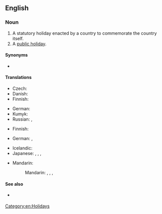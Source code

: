 ==English==
{{wikipedia}}

===Noun===
{{en-noun}}

# A statutory holiday enacted by a country to commemorate the country itself.
# A [[public holiday]].

====Synonyms====
* {{sense|holiday to commemorate the country itself}} {{l|en|National Day}}

====Translations====
{{trans-top|statutory holiday enacted by a country to commemorate the country itself}}
* Czech: {{t|cs|státní svátek|m}}
* Danish: {{t|da|nationaldag}}
* Finnish: {{t|fi|kansallispäivä}}
{{trans-mid}}
* German: {{t+|de|Nationalfeiertag|m}}
* Kumyk: {{t|kum|милли байрам|tr=milli bayram}}
* Russian: {{t|ru|национа́льный пра́здник|m}}, {{t|ru|госуда́рственный пра́здник|m}}
{{trans-bottom}}

{{trans-top|public holiday}}
* Finnish: {{t|fi|kansallinen vapaapäivä}}
{{trans-mid}}
* German: {{t+|de|Feiertag|m}}, {{t|de|nationaler Feiertag|m}}
{{trans-bottom}}

{{checktrans-top}}
* Icelandic: {{t-check|is|þjóðhátíðardagur|m}}
* Japanese: {{t-check|ja|国民の祝日|tr=kokumin-no shukujitsu}}, {{t-check|ja|祭日|tr=さいじつ, saijitsu}}, {{t-check|ja|祝祭日|tr=しゅくさいじつ, shukusaijitsu}}, {{t-check|ja|祝日|tr=しゅくじつ, shukujitsu}}
{{trans-mid}}
* Mandarin:
*: Mandarin: {{t-check|cmn|國定假日|sc=Hani}}, {{t-check|cmn|国定假日|tr=guódìng jiàrì|sc=Hani}}, {{t-check|cmn|國慶|sc=Hani}}, {{t+check|cmn|国庆|tr=guóqìng|sc=Hani}}
{{trans-bottom}}

====See also====
* {{sense|public holiday}} {{l|en|bank holiday}}

[[Category:en:Holidays]]